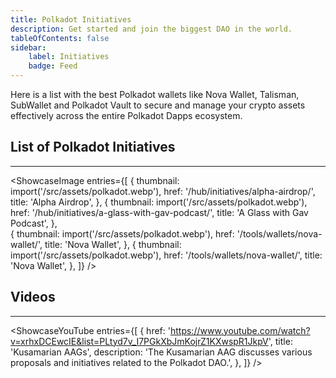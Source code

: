 ```yaml
---
title: Polkadot Initiatives
description: Get started and join the biggest DAO in the world.
tableOfContents: false
sidebar: 
    label: Initiatives
    badge: Feed
---
```



Here is a list with the best Polkadot wallets like Nova Wallet, Talisman, SubWallet and Polkadot Vault to secure and manage your crypto assets effectively across the entire Polkadot Dapps ecosystem.

## List of Polkadot Initiatives
----------------
<ShowcaseImage
  entries={[
        {
      thumbnail: import('/src/assets/polkadot.webp'),
      href: '/hub/initiatives/alpha-airdrop/',
      title: 'Alpha Airdrop',
    },
                     {
      thumbnail: import('/src/assets/polkadot.webp'),
      href: '/hub/initiatives/a-glass-with-gav-podcast/',
      title: 'A Glass with Gav Podcast',
      },  
    {
      thumbnail: import('/src/assets/polkadot.webp'),
      href: '/tools/wallets/nova-wallet/',
      title: 'Nova Wallet',
      },
              {
      thumbnail: import('/src/assets/polkadot.webp'),
      href: '/tools/wallets/nova-wallet/',
      title: 'Nova Wallet',
    },
  ]}
/>


## Videos
----------------
<ShowcaseYouTube
  entries={[
    {
      href: 'https://www.youtube.com/watch?v=xrhxDCEwcIE&list=PLtyd7v_I7PGkXbJmKojrZ1KXwspR1JkpV',
      title: 'Kusamarian AAGs',
	  description: 'The Kusamarian AAG discusses various proposals and initiatives related to the Polkadot DAO.',
    },
  ]}
/>

